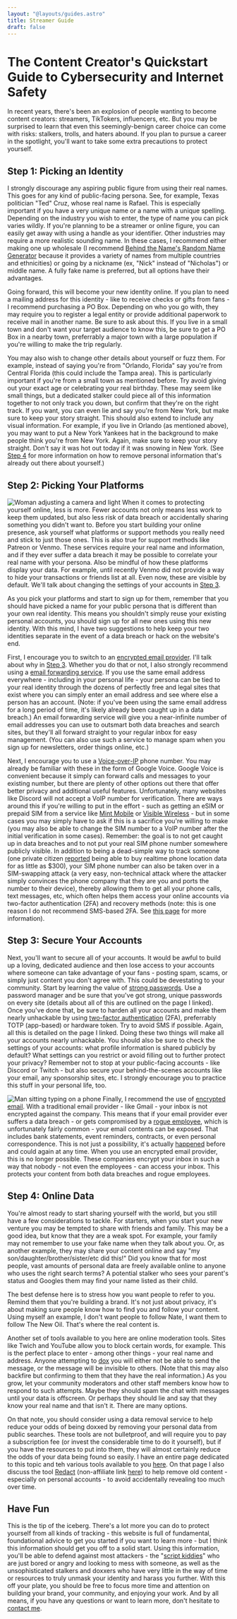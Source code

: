 ```yaml
---
layout: "@layouts/guides.astro"
title: Streamer Guide
draft: false
---
```


# The Content Creator's Quickstart Guide to Cybersecurity and Internet Safety

In recent years, there's been an explosion of people wanting to become content creators: streamers, TikTokers, influencers, etc. But you may be surprised to learn that even this seemingly-benign career choice can come with risks: stalkers, trolls, and haters abound. If you plan to pursue a career in the spotlight, you'll want to take some extra precautions to protect yourself.

## Step 1: Picking an Identity

I strongly discourage any aspiring public figure from using their real names. This goes for any kind of public-facing persona. See, for example, Texas politician "Ted" Cruz, whose real name is Rafael. This is especially important if you have a very unique name or a name with a unique spelling. Depending on the industry you wish to enter, the type of name you can pick varies wildly. If you're planning to be a streamer or online figure, you can easily get away with using a handle as your identifier. Other industries may require a more realistic sounding name. In these cases, I recommend either making one up wholesale (I recommend [Behind the Name's Random Name Generator](https://www.behindthename.com/random/) because it provides a variety of names from multiple countries and ethnicities) or going by a nickname (ex, "Nick" instead of "Nicholas") or middle name. A fully fake name is preferred, but all options have their advantages.

Going forward, this will become your new identity online. If you plan to need a mailing address for this identity - like to receive checks or gifts from fans - I recommend purchasing a PO Box. Depending on who you go with, they may require you to register a legal entity or provide additional paperwork to receive mail in another name. Be sure to ask about this. If you live in a small town and don't want your target audience to know this, be sure to get a PO Box in a nearby town, preferrably a major town with a large population if you're willing to make the trip regularly.

You may also wish to change other details about yourself or fuzz them. For example, instead of saying you're from "Orlando, Florida" say you're from Central Florida (this could include the Tampa area). This is particularly important if you're from a small town as mentioned before. Try avoid giving out your exact age or celebrating your real birthday. These may seem like small things, but a dedicated stalker could piece all of this information together to not only track you down, but confirm that they're on the right track. If you want, you can even lie and say you're from New York, but make sure to keep your story straight. This should also extend to include any visual information. For example, if you live in Orlando (as mentioned above), you may want to put a New York Yankees hat in the background to make people think you're from New York. Again, make sure to keep your story straight. Don't say it was hot out today if it was snowing in New York. (See [Step 4](#step-4-online-data) for more information on how to remove personal information that's already out there about yourself.)

## Step 2: Picking Your Platforms

<img
  src="/images/graphics/influencer.jpg"
  alt="Woman adjusting a camera and light"
  class="float-right mx-6 w-80"
/>
When it comes to protecting yourself online, less is more. Fewer accounts not only means less work to keep them updated, but also less risk of data breach or accidentally sharing something you didn't want to. Before you start building your online presence, ask yourself what platforms or support methods you really need and stick to just those ones. This is also true for support methods like Patreon or Venmo. These services require your real name and information, and if they ever suffer a data breach it may be possible to correlate your real name with your persona. Also be mindful of how these platforms display your data. For example, until recently Venmo did not provide a way to hide your transactions or friends list at all. Even now, these are visible by default. We'll talk about changing the settings of your accounts in [Step 3](#step-3-secure-your-accounts).

As you pick your platforms and start to sign up for them, remember that you should have picked a name for your public persona that is different than your own real identity. This means you shouldn't simply reuse your existing personal accounts, you should sign up for all new ones using this new identity. With this mind, I have two suggestions to help keep your two identities separate in the event of a data breach or hack on the website's end.

First, I encourage you to switch to an [encrypted email provider](/guides/moderately-important/email). I'll talk about why in [Step 3](#step-3-secure-your-accounts). Whether you do that or not, I also strongly recommend using a [email forwarding service](/guides/moderately-important/email-masking). If you use the same email address everywhere - including in your personal life - your persona can be tied to your real identity through the dozens of perfectly free and legal sites that exist where you can simply enter an email address and see where else a person has an account. (Note: if you've been using the same email address for a long period of time, it's likely already been caught up in a data breach.) An email forwarding service will give you a near-infinite number of email addresses you can use to outsmart both data breaches and search sites, but they'll all forward straight to your regular inbox for easy management. (You can also use such a service to manage spam when you sign up for newsletters, order things online, etc.)

Next, I encourage you to use a [Voice-over-IP](/guides/less-important/voip) phone number. You may already be familiar with these in the form of Google Voice. Google Voice is convenient because it simply can forward calls and messages to your existing number, but there are plenty of other options out there that offer better privacy and additional useful features. Unfortunately, many websites like Discord will not accept a VoIP number for verification. There are ways around this if you're willing to put in the effort - such as getting an eSIM or prepaid SIM from a service like [Mint Mobile](https://www.mintmobile.com/) or [Visible Wireless](https://www.visible.com/) - but in some cases you may simply have to ask if this is a sacrifice you're willing to make (you may also be able to change the SIM number to a VoIP number after the initial verification in some cases). Remember: the goal is to not get caught up in data breaches and to not put your real SIM phone number somewhere publicly visible. In addition to being a dead-simple way to track someone (one private citizen [reported](https://www.vice.com/en/article/nepxbz/i-gave-a-bounty-hunter-300-dollars-located-phone-microbilt-zumigo-tmobile) being able to buy realtime phone location data for as little as $300), your SIM phone number can also be taken over in a SIM-swapping attack (a very easy, non-technical attack where the attacker simply convinces the phone company that they are you and ports the number to their device), thereby allowing them to get all your phone calls, text messages, etc, which often helps them access your online accounts via two-factor authentication (2FA) and recovery methods (note: this is one reason I do not recommend SMS-based 2FA. See [this page](/guides/most-important/mfa) for more information).

## Step 3: Secure Your Accounts

Next, you'll want to secure all of your accounts. It would be awful to build up a loving, dedicated audience and then lose access to your accounts where someone can take advantage of your fans - posting spam, scams, or simply just content you don't agree with. This could be devestating to your community. Start by learning the value of [strong passwords](/guides/most-important/passwords). Use a password manager and be sure that you've got strong, unique passwords on every site (details about all of this are outlined on the page I linked). Once you've done that, be sure to harden all your accounts and make them nearly unhackable by using [two-factor authentication](/guides/most-important/mfa) (2FA), preferrably TOTP (app-based) or hardware token. Try to avoid SMS if possible. Again, all this is detailed on the page I linked. Doing these two things will make all your accounts nearly unhackable. You should also be sure to check the settings of your accounts: what profile information is shared publicly by default? What settings can you restrict or avoid filling out to further protect your privacy? Remember not to stop at your public-facing accounts - like Discord or Twitch - but also secure your behind-the-scenes accounts like your email, any sponsorship sites, etc. I strongly encourage you to practice this stuff in your personal life, too.

<img
  src="/images/graphics/influencer2.jpg"
  alt="Man sitting typing on a phone"
  class="float-left mx-6 w-80"
/>
Finally, I recommend the use of [encrypted email](/guides/moderately-important/email). With a traditional email provider - like Gmail - your
inbox is not encrypted against the company. This means that if your email provider
ever suffers a data breach - or gets compromised by a [rogue employee](https://www.lawinsider.com/dictionary/rogue-employee),
which is unfortunately fairly common - your email contents can be exposed. That includes
bank statements, event reminders, contracts, or even personal correspondence. This
is not just a possibility, it's actually [happened](https://www.bitdefender.com/blog/hotforsecurity/former-yahoo-employee-admits-he-hacked-6000-users-accounts-stole-nude-photos-and-videos)
before and could again at any time. When you use an encrypted email provider, this is no longer possible. These companies encrypt your
inbox in such a way that nobody - not even the employees - can access your inbox.
This protects your content from both data breaches and rogue employees.

## Step 4: Online Data

You're almost ready to start sharing yourself with the world, but you still have a few considerations to tackle. For starters, when you start your new venture you may be tempted to share with friends and family. This may be a good idea, but know that they are a weak spot. For example, your family may not remember to use your fake name when they talk about you. Or, as another example, they may share your content online and say "my son/daughter/brother/sister/etc did this!" Did you know that for most people, vast amounts of personal data are freely available online to anyone who uses the right search terms? A potential stalker who sees your parent's status and Googles them may find your name listed as their child.

The best defense here is to stress how you want people to refer to you. Remind them that you're building a brand. It's not just about privacy, it's about making sure people know how to find you and follow your content. Using myself an example, I don't want people to follow Nate, I want them to follow The New Oil. That's where the real content is.

Another set of tools available to you here are online moderation tools. Sites like Twich and YouTube allow you to block certain words, for example. This is the perfect place to enter - among other things - your real name and address. Anyone attempting to [dox](https://www.avast.com/c-what-is-doxxing) you will either not be able to send the message, or the message will be invisible to others. (Note that this may also backfire but confirming to them that they have the real information.) As you grow, let your community moderators and other staff members know how to respond to such attempts. Maybe they should spam the chat with messages until your data is offscreen. Or perhaps they should lie and say that they know your real name and that isn't it. There are many options.

On that note, you should consider using a data removal service to help reduce your odds of being doxxed by removing your personal data from public searches. These tools are not bulletproof, and will require you to pay a subscription fee (or invest the considerable time to do it yourself), but if you have the resources to put into them, they will almost certainly reduce the odds of your data being found so easily. I have an entire page dedicated to this topic and teh various tools available to you [here](/guides/moderately-important/public-protections#removing-the-data). On that page I also discuss the tool [Redact](https://redact.dev/?via=f6e740) (non-affiliate link [here](https://redact.dev/)) to help remove old content - especially on personal accounts - to avoid accidentally revealing too much over time.

## Have Fun

This is the tip of the iceberg. There's a lot more you can do to protect yourself from all kinds of tracking - this website is full of fundamental, foundational advice to get you started if you want to learn more - but I think this information should get you off to a solid start. Using this information, you'll be able to defend against most attackers - the "[script kiddies](https://www.techtarget.com/searchsecurity/definition/script-kiddy-or-script-kiddie)" who are just bored or angry and looking to mess with someone, as well as the unsophisticated stalkers and doxxers who have very little in the way of time or resources to truly unmask your identity and harass you further. With this off your plate, you should be free to focus more time and attention on building your brand, your community, and enjoying your work.
And by all means, if you have any questions or want to learn more, don't hesitate to [contact me](/links#contact).
